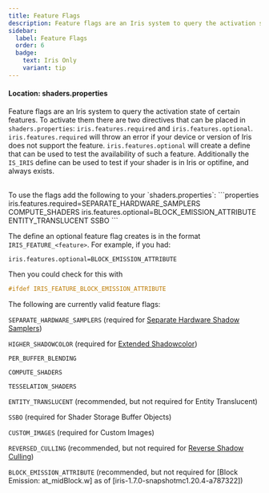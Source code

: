 ```yaml
---
title: Feature Flags
description: Feature flags are an Iris system to query the activation state of certain features.
sidebar:
  label: Feature Flags
  order: 6
  badge:
    text: Iris Only
    variant: tip
---
```


#### Location: shaders.properties

Feature flags are an Iris system to query the activation state of certain features. To activate them there are two directives that can be placed in `shaders.properties`: `iris.features.required` and `iris.features.optional`. `iris.features.required` will throw an error if your device or version of Iris does not support the feature. `iris.features.optional` will create a define that can be used to test the availability of such a feature. Additionally the `IS_IRIS` define can be used to test if your shader is in Iris or optifine, and always exists.

<br>
To use the flags add the following to your `shaders.properties`:
```properties
iris.features.required=SEPARATE_HARDWARE_SAMPLERS COMPUTE_SHADERS
iris.features.optional=BLOCK_EMISSION_ATTRIBUTE ENTITY_TRANSLUCENT SSBO
```

</br>

The define an optional feature flag creates is in the format `IRIS_FEATURE_<feature>`. For example, if you had:
```properties
iris.features.optional=BLOCK_EMISSION_ATTRIBUTE
```
Then you could check for this with
```glsl
#ifdef IRIS_FEATURE_BLOCK_EMISSION_ATTRIBUTE
```

The following are currently valid feature flags:

`SEPARATE_HARDWARE_SAMPLERS` (required for [Separate Hardware Shadow Samplers](/reference/buffers/shadowtex))

`HIGHER_SHADOWCOLOR` (required for [Extended Shadowcolor](/reference/buffers/shadowcolor))

`PER_BUFFER_BLENDING`

`COMPUTE_SHADERS`

`TESSELATION_SHADERS`

`ENTITY_TRANSLUCENT` (recommended, but not required for Entity Translucent)

`SSBO` (required for Shader Storage Buffer Objects)

`CUSTOM_IMAGES` (required for Custom Images)

`REVERSED_CULLING` (recommended, but not required for [Reverse Shadow Culling](/reference/constants/voxeldistance))

`BLOCK_EMISSION_ATTRIBUTE` (recommended, but not required for [Block Emission: at_midBlock.w] as of [iris-1.7.0-snapshotmc1.20.4-a787322])
